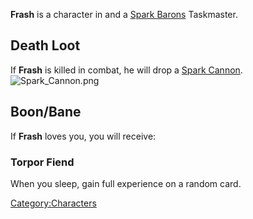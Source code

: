 

{{Infobox
| name     = Frash
| image    = Frash.jpg
| race     = Kra'deshi
| location = Havaria - Murder Bay
| source   = 
| reward   = 
| related  = Spark Barons - Taskmaster
| ID       =
}}{{quote|Frash is a trickster in kra'deshi myth, known for bringing fire from the stars to lesser lifeforms. Jury's out on whether this Frash is equally patronizing.|Frash's Compendium Description}}'''Frash''' is a character in {{Gamename}} and a [[Spark Barons]] Taskmaster.

== Death Loot ==
If '''Frash''' is killed in combat, he will drop a [[Spark Cannon]].
[[File:Spark Cannon.png|none|thumb]]
<br />
[[Category:Characters]]

== Boon/Bane ==
If '''Frash''' loves you, you will receive:

=== Torpor Fiend ===
When you sleep, gain full experience on a random card.